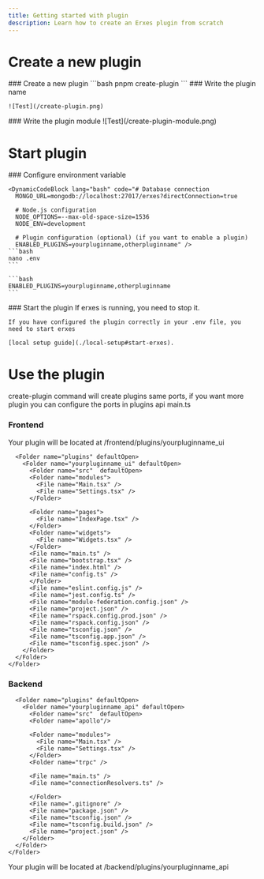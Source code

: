 ```yaml
---
title: Getting started with plugin 
description: Learn how to create an Erxes plugin from scratch
---
```




# Create a new plugin

<Steps>
  <Step title="Create a new plugin">
    ### Create a new plugin
    ```bash
    pnpm create-plugin
    ```
  </Step>
  <Step title="Write the plugin name ">
    ### Write the plugin name

    ![Test](/create-plugin.png)

  </Step>

  <Step title="Write the plugin module">
    ### Write the plugin module
    ![Test](/create-plugin-module.png)
 
  </Step>
  
</Steps>

# Start plugin


<Steps>
  <Step title="Start the plugin">
    ### Configure environment variable

    <DynamicCodeBlock lang="bash" code="# Database connection
      MONGO_URL=mongodb://localhost:27017/erxes?directConnection=true
      
      # Node.js configuration
      NODE_OPTIONS=--max-old-space-size=1536
      NODE_ENV=development
      
      # Plugin configuration (optional) (if you want to enable a plugin)
      ENABLED_PLUGINS=yourpluginname,otherpluginname" />
    ```bash
    nano .env
    ```
    
    ```bash
    ENABLED_PLUGINS=yourpluginname,otherpluginname
    ```
  </Step>

  <Step title="Start the plugin">
    ### Start the plugin
    <Callout title="Important" type="warning">
      If erxes is running, you need to stop it.
    </Callout>

    If you have configured the plugin correctly in your .env file, you need to start erxes

    [local setup guide](./local-setup#start-erxes).
  </Step>
</Steps>

# Use the plugin

<Callout title="Important" type="warning">
  create-plugin command will create plugins same ports, if you want more plugin you can configure the ports in plugins api main.ts
</Callout>

### Frontend 

Your plugin will be located at /frontend/plugins/yourpluginname_ui

<Files>
  <Folder name="erxes-next" defaultOpen>
    <Folder name="frontend" defaultOpen>
      <Folder name="core-ui" defaultOpen/>
      <Folder name="libs" defaultOpen>
      <Folder name="erxes-ui" defaultOpen/>     
      <Folder name="ui-modules" defaultOpen/>
      </Folder>

      <Folder name="plugins" defaultOpen>
        <Folder name="yourpluginname_ui" defaultOpen>
          <Folder name="src"  defaultOpen>
          <Folder name="modules">
            <File name="Main.tsx" />
            <File name="Settings.tsx" />
          </Folder>
        
          <Folder name="pages">
            <File name="IndexPage.tsx" />
          </Folder>
          <Folder name="widgets">
            <File name="Widgets.tsx" />
          </Folder>
          <File name="main.ts" />
          <File name="bootstrap.tsx" />
          <File name="index.html" />
          <File name="config.ts" />
          </Folder>
          <File name="eslint.config.js" />
          <File name="jest.config.ts" />
          <File name="module-federation.config.json" />
          <File name="project.json" />
          <File name="rspack.config.prod.json" />
          <File name="rspack.config.json" />
          <File name="tsconfig.json" />
          <File name="tsconfig.app.json" />
          <File name="tsconfig.spec.json" />
        </Folder>
      </Folder>
    </Folder>
  </Folder>
</Files>


### Backend

<Files>
  <Folder name="erxes-next" defaultOpen>
    <Folder name="backend" defaultOpen>
      <Folder name="core-api" defaultOpen/>
      <Folder name="erxes-api-shared" defaultOpen>
      <Folder name="gateway" defaultOpen/>     
      </Folder>

      <Folder name="plugins" defaultOpen>
        <Folder name="yourpluginname_api" defaultOpen>
          <Folder name="src"  defaultOpen>
          <Folder name="apollo"/>
          
          <Folder name="modules">
            <File name="Main.tsx" />
            <File name="Settings.tsx" />
          </Folder>
          <Folder name="trpc" />
        
          <File name="main.ts" />
          <File name="connectionResolvers.ts" />

          </Folder>
          <File name=".gitignore" />
          <File name="package.json" />
          <File name="tsconfig.json" />
          <File name="tsconfig.build.json" />
          <File name="project.json" />
        </Folder>
      </Folder>
    </Folder>
  </Folder>
</Files>

Your plugin will be located at /backend/plugins/yourpluginname_api


